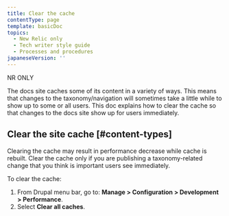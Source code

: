 ```yaml
---
title: Clear the cache
contentType: page
template: basicDoc
topics:
  - New Relic only
  - Tech writer style guide
  - Processes and procedures
japaneseVersion: ''
---
```


NR ONLY

The docs site caches some of its content in a variety of ways. This means that changes to the taxonomy/navigation will sometimes take a little while to show up to some or all users. This doc explains how to clear the cache so that changes to the docs site show up for users immediately.

## Clear the site cache [#content-types]

<Callout variant="important">
  Clearing the cache may result in performance decrease while cache is rebuilt. Clear the cache only if you are publishing a taxonomy-related change that you think is important users see immediately.
</Callout>

To clear the cache:

1. From Drupal menu bar, go to: **Manage > Configuration > Development > Performance**.
2. Select **Clear all caches**.
